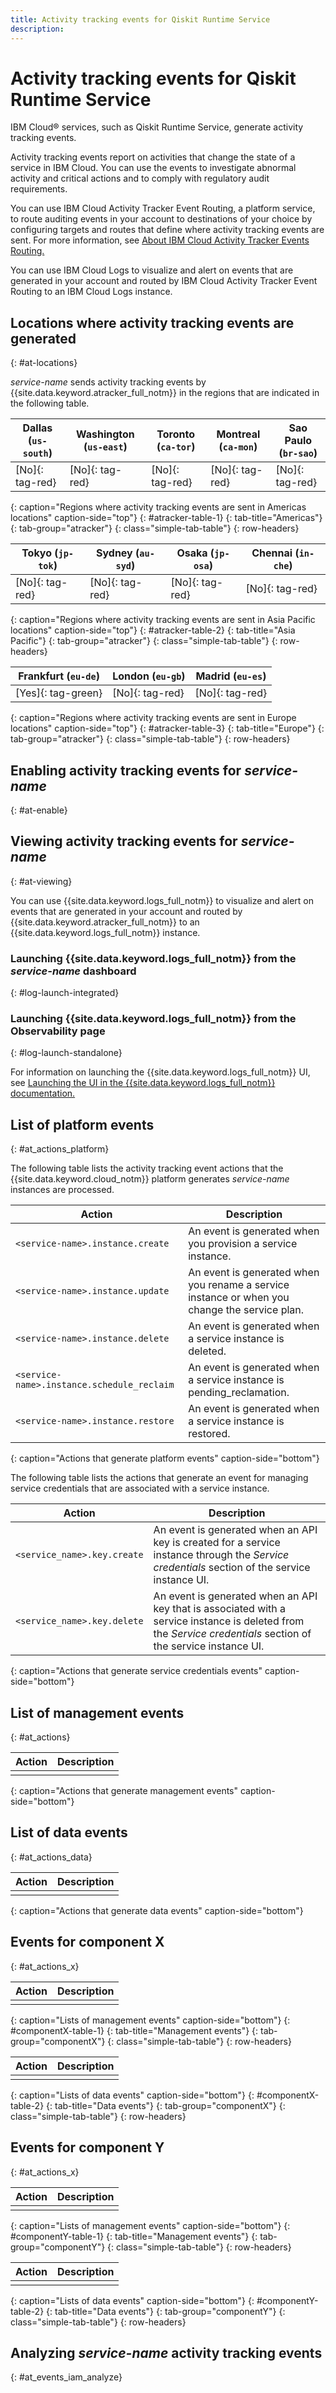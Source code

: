 ```yaml
---
title: Activity tracking events for Qiskit Runtime Service
description: 
---
```


# Activity tracking events for Qiskit Runtime Service

IBM Cloud&reg; services, such as Qiskit Runtime Service, generate activity tracking events.

Activity tracking events report on activities that change the state of a service in IBM Cloud. You can use the events to investigate abnormal activity and critical actions and to comply with regulatory audit requirements.

You can use IBM Cloud Activity Tracker Event Routing, a platform service, to route auditing events in your account to destinations of your choice by configuring targets and routes that define where activity tracking events are sent. For more information, see [About IBM Cloud Activity Tracker Events Routing.](https://cloud.ibm.com/docs/atracker?topic=atracker-about)

You can use IBM Cloud Logs to visualize and alert on events that are generated in your account and routed by IBM Cloud Activity Tracker Event Routing to an IBM Cloud Logs instance.


## Locations where activity tracking events are generated
{: #at-locations}

<!-- NOTE: If your service generates events in only one region, this table can be replaced with a simple paragraph noting the region where events are generated. -->

<!-- Make sure to update this table as new regions are supported by your service. -->

_service-name_ sends activity tracking events by {{site.data.keyword.atracker_full_notm}} in the regions that are indicated in the following table.

| Dallas (`us-south`) | Washington (`us-east`)  | Toronto (`ca-tor`) | Montreal (`ca-mon`) | Sao Paulo (`br-sao`) |
|---------------------|-------------------------|-------------------|-------------------|----------------------|
| [No]{: tag-red} | [No]{: tag-red} | [No]{: tag-red} | [No]{: tag-red} | [No]{: tag-red} |
{: caption="Regions where activity tracking events are sent in Americas locations" caption-side="top"}
{: #atracker-table-1}
{: tab-title="Americas"}
{: tab-group="atracker"}
{: class="simple-tab-table"}
{: row-headers}

| Tokyo (`jp-tok`)    | Sydney (`au-syd`) |  Osaka (`jp-osa`) | Chennai (`in-che`) |
|---------------------|------------------|------------------|--------------------|
| [No]{: tag-red} | [No]{: tag-red} | [No]{: tag-red} | [No]{: tag-red} |
{: caption="Regions where activity tracking events are sent in Asia Pacific locations" caption-side="top"}
{: #atracker-table-2}
{: tab-title="Asia Pacific"}
{: tab-group="atracker"}
{: class="simple-tab-table"}
{: row-headers}

| Frankfurt (`eu-de`)  | London (`eu-gb`) | Madrid (`eu-es`) |
|---------------------------------------------------------------|---------------------|------------------|
| [Yes]{: tag-green} | [No]{: tag-red} | [No]{: tag-red} |
{: caption="Regions where activity tracking events are sent in Europe locations" caption-side="top"}
{: #atracker-table-3}
{: tab-title="Europe"}
{: tab-group="atracker"}
{: class="simple-tab-table"}
{: row-headers}

## Enabling activity tracking events for _service-name_
{: #at-enable}

<!-- If your service requires specific enablement for activity tracking events to occur, include those details in this section. If activity tracking events are done by default and requires no customer configuration, you can eliminate this section. -->

<!-- Option 1: If your service requires a paid plan or additional configuration for activity tracking events -->
<!-- Some services require a paid plan or additional configuration to enable events. Add any information on how to allow the customer to generate events. Include steps required to enable using the UI, CLI, API, and Terraform as appropriate. Include examples.

<!-- Option 2
<!-- If your service sends audit events (activity tracking events) using logging, include any instructions required to add those logs as platform logs (PGaudit logs). -->


## Viewing activity tracking events for _service-name_
{: #at-viewing}

<!-- Include the appropriate information for your service. -->

You can use {{site.data.keyword.logs_full_notm}} to visualize and alert on events that are generated in your account and routed by {{site.data.keyword.atracker_full_notm}} to an {{site.data.keyword.logs_full_notm}} instance.

### Launching {{site.data.keyword.logs_full_notm}} from the _service-name_ dashboard
{: #log-launch-integrated}

<!-- Include if your service allows direct access to IBM Cloud Logs from the service UI. Include steps on how to access IBM Cloud Logs from your service. If your service does not allow direct access, this section can be removed. -->

### Launching {{site.data.keyword.logs_full_notm}} from the Observability page
{: #log-launch-standalone}

<!-- This section must always be included -->

For information on launching the {{site.data.keyword.logs_full_notm}} UI, see [Launching the UI in the {{site.data.keyword.logs_full_notm}} documentation.](/docs/cloud-logs?topic=cloud-logs-instance-launch)


## List of platform events
{: #at_actions_platform}

<!-- This section only applies to catalog services and can be deleted if the service is not a catalog service. -->

The following table lists the activity tracking event actions that the {{site.data.keyword.cloud_notm}} platform generates _service-name_ instances are processed.

| Action                                   | Description |
|------------------------------------------|---------|
| `<service-name>.instance.create`           | An event is generated when you provision a service instance. |
| `<service-name>.instance.update`           | An event is generated when you rename a service instance or when you change the service plan. |
| `<service-name>.instance.delete`           | An event is generated when a service instance is deleted. |
| `<service-name>.instance.schedule_reclaim` | An event is generated when a service instance is pending_reclamation. |
| `<service-name>.instance.restore`          | An event is generated when a service instance is restored. |
{: caption="Actions that generate platform events" caption-side="bottom"}

The following table lists the actions that generate an event for managing service credentials that are associated with a service instance.

| Action                         | Description |
|--------------------------------|---------|
| `<service_name>.key.create` | An event is generated when an API key is created for a service instance through the *Service credentials* section of the service instance UI. |
| `<service_name>.key.delete` | An event is generated when an API key that is associated with a service instance is deleted from the *Service credentials* section of the service instance UI. |
{: caption="Actions that generate service credentials events" caption-side="bottom"}


## List of management events
{: #at_actions}

<!-- Make sure you introduce the table with a detailed description that immediately precedes it.  -->

| Action             | Description      |
|--------------------|------------------|
|                    |                  |
{: caption="Actions that generate management events" caption-side="bottom"}

## List of data events
{: #at_actions_data}

<!-- Make sure you introduce the table with a detailed description that immediately precedes it.  -->

| Action                           | Description                        |
|----------------------------------|------------------------------------|
|                                  |                                    |
{: caption="Actions that generate data events" caption-side="bottom"}


<!-- OPTION 2 -->

<!-- If you have multiple events that might not be related, you can create different sections to group them. -->

## Events for component X
{: #at_actions_x}

<!-- Make sure you introduce the table with a detailed description that immediately precedes it.  -->

| Action                           | Description                        |
|----------------------------------|------------------------------------|
|                                  |                                    |
{: caption="Lists of management events" caption-side="bottom"}
{: #componentX-table-1}
{: tab-title="Management events"}
{: tab-group="componentX"}
{: class="simple-tab-table"}
{: row-headers}

| Action                           | Description                        |
|----------------------------------|------------------------------------|
|                                  |                                    |
{: caption="Lists of data events" caption-side="bottom"}
{: #componentX-table-2}
{: tab-title="Data events"}
{: tab-group="componentX"}
{: class="simple-tab-table"}
{: row-headers}

## Events for component Y
{: #at_actions_x}

<!-- Make sure you introduce the table with a detailed description that immediately precedes it.  -->

| Action                           | Description                        |
|----------------------------------|------------------------------------|
|                                  |                                    |
{: caption="Lists of management events" caption-side="bottom"}
{: #componentY-table-1}
{: tab-title="Management events"}
{: tab-group="componentY"}
{: class="simple-tab-table"}
{: row-headers}

| Action                           | Description                        |
|----------------------------------|------------------------------------|
|                                  |                                    |
{: caption="Lists of data events" caption-side="bottom"}
{: #componentY-table-2}
{: tab-title="Data events"}
{: tab-group="componentY"}
{: class="simple-tab-table"}
{: row-headers}


## Analyzing _service-name_ activity tracking events
{: #at_events_iam_analyze}

<!-- Provide information about the events in your service that add additional information in requestData and responseData. See the IAM Events topic for a sample topic that includes this section: /docs/activity-tracker?topic=activity-tracker-at_events_iam#at_events_iam_analyze.  -->
